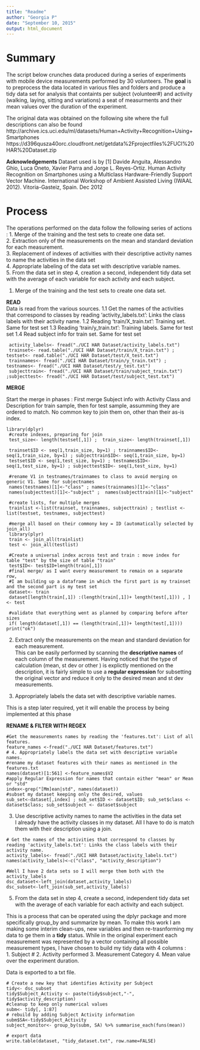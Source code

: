 ```yaml
---
title: "Readme"
author: "Georgia P"
date: "September 10, 2015"
output: html_document
---
```

# Summary
The script below crunches data produced during a series of experiments with mobile device measurements performed by 30 volunteers.
The **goal** is to preprocess the data located in various files and folders and produce a tidy data set for analysis that containts per subject (volunteer#) and activity (walking, laying, sitting and variations) a seat of measurments and their mean values over the duration of the experiment.


The original data was obtained on the following site where the full descriptions can also be found
http://archive.ics.uci.edu/ml/datasets/Human+Activity+Recognition+Using+Smartphones 
https://d396qusza40orc.cloudfront.net/getdata%2Fprojectfiles%2FUCI%20HAR%20Dataset.zip 

**Acknowledgements**
Dataset used is by [1] Davide Anguita, Alessandro Ghio, Luca Oneto, Xavier Parra and Jorge L. Reyes-Ortiz. Human Activity Recognition on Smartphones using a Multiclass Hardware-Friendly Support Vector Machine. 
International Workshop of Ambient Assisted Living (IWAAL 2012). Vitoria-Gasteiz, Spain. Dec 2012


# Process
The operations performed on the data follow the following series of actions :
1. Merge of the training and the test sets to create one data set.  
2. Extraction only of the measurements on the mean and standard deviation for each measurement.   
3. Replacement of indexes of activities with their descriptive activity names to name the activities in the data set  
4. Appropriate labeling of the data set with descriptive variable names.   
5. From the data set in step 4, creation a second, independent tidy data set with the average of each variable for each activity and each subject.  



 1. Merge of the training and the test sets to create one data set.    

**READ**  
Data is read from the various sources.
    1.1 Get the names of the activities that correspond to classes by reading 'activity_labels.txt': Links the class labels with their activity name.
    1.2 Reading 'train/X_train.txt': Training set. Same for test set
    1.3 Reading 'train/y_train.txt': Training labels. Same for test set
    1.4 Read subject info for train set. Same for test set


```r1
 activity_labels<- fread("./UCI HAR Dataset/activity_labels.txt")
 trainset<- read.table("./UCI HAR Dataset/train/X_train.txt") ; testset<- read.table("./UCI HAR Dataset/test/X_test.txt")
 trainnames<- fread("./UCI HAR Dataset/train/y_train.txt") ; testnames<- fread("./UCI HAR Dataset/test/y_test.txt")
 subjecttrain<- fread("./UCI HAR Dataset/train/subject_train.txt") ;subjecttest<- fread("./UCI HAR Dataset/test/subject_test.txt")
```

**MERGE**   
 
 Start the merge in phases : First merge Subject info with Activity Class and Description for train sample, then for test sample, assumming they are ordered to match. No common key to join them on, other than their as-is index.
 
```r2
library(dplyr)
 #create indexes, preparing for join
 test_size<- length(testset[,1]) ;  train_size<- length(trainset[,1])
 
 trainset$ID <- seq(1,train_size, by=1) ; trainnames$ID<- seq(1,train_size, by=1) ; subjecttrain$ID<- seq(1,train_size, by=1)
 testset$ID <- seq(1,test_size, by=1) ; testnames$ID<- seq(1,test_size, by=1) ; subjecttest$ID<- seq(1,test_size, by=1)
 
 #rename V1 in testnames/trainnames to class to avoid merging on generic V1. Same for subjectnames
 names(testnames)[1]<-"class" ; names(trainnames)[1]<-"class"
 names(subjecttest)[1]<-"subject" ;  names(subjecttrain)[1]<-"subject"

 #create lists, for multiple merges
 trainlist <-list(trainset, trainnames, subjecttrain) ; testlist <-list(testset, testnames, subjecttest)

 #merge all based on their commony key = ID (automatically selected by join_all)
 library(plyr)
 train <- join_all(trainlist)
 test <- join_all(testlist)
 
 #Create a universal index across test and train : move index for table "test" by the size of table "train"
 test$ID<- test$ID+length(train[,1])
 #final merge/ as I want every measurement to remain on a separate row, 
 #I am building up a dataframe in which the first part is my trainset and the second part is my test set
 dataset<- train
 dataset[length(train[,1]) :(length(train[,1])+ length(test[,1])) , ]<- test
 
 #validate that everything went as planned by comparing before after sizes
 if( length(dataset[,1]) == (length(train[,1])+ length(test[,1]))) print("ok")
```
 
 
2. Extract only the measurements on the mean and standard deviation for each measurement.   
  This can be easily performed by scanning the **descriptive names** of each column of the measurement. Having noticed that the type of calculation (mean, st dev or other ) is explictly mentioned on the description, it is fairly simple to use a **regular expression** for subsetting the original vector and reduce it only to the desired mean and st dev measurements.

4. Appropriately labels the data set with descriptive variable names. 

This is a step later required, yet it will enable the process by being implemented at this phase

**RENAME & FILTER WITH REGEX**  

```r3
#Get the measurements names by reading the 'features.txt': List of all features.
feature_names <-fread("./UCI HAR Dataset/features.txt")
# 4. Appropriately labels the data set with descriptive variable names. 
#rename my dataset features with their names as mentioned in the features.txt
names(dataset)[1:561] <-feature_names$V2
#apply Regular Expression for names that contain either "mean" or Mean or "std"
index<-grep("[Mm]ean|std", names(dataset))
#subset my dataset keeping only the desired, values
sub_set<-dataset[,index] ; sub_set$ID <- dataset$ID; sub_set$class <- dataset$class; sub_set$subject <- dataset$subject
```
            
3. Use descriptive activity names to name the activities in the data set   
  I already have the activity classes in my dataset. All I have to do is match them with their description using a join.

```r4
# Get the names of the activities that correspond to classes by reading 'activity_labels.txt': Links the class labels with their activity name.
activity_labels<- fread("./UCI HAR Dataset/activity_labels.txt")
names(activity_labels)<-c("class", "activity_description")

#Well I have 2 data sets so I will merge them both with the activity_labels
dsc_dataset<-left_join(dataset,activity_labels)
dsc_subset<-left_join(sub_set,activity_labels)
```

5. From the data set in step 4, create a second, independent tidy data set with the average of each variable for each activity and each subject.   

This is a process that can be operated using the dplyr package and more specifically group_by and summarize by mean. To make this work I am making some interim clean-ups, new variables and then re-trasnforming my data to ge them in a **tidy** status. While in the original experiment each measurement was represented by a vector containing all possible measurement types, I have chosen to build my tidy data with 4 columns :  
 1. Subject #
 2. Activity performed
 3. Measurement Category 
 4. Mean value over the experiment duration.
 
 Data is exported to a txt file.


```r5
# Create a new key that identifies Activity per Subject
tidy<- dsc_subset
tidy$Subject_Activity <- paste(tidy$subject,"-", tidy$activity_description)
#cleanup to keep only numerical values
subm<- tidy[, 1:87]
# rebuild by adding Subject Activity information
subm$SA<-tidy$Subject_Activity
subject_monitor<- group_by(subm, SA) %>% summarise_each(funs(mean))

# export data
write.table(dataset, "tidy_dataset.txt", row.name=FALSE)
```


